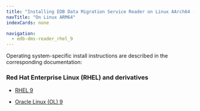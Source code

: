 ```yaml
---
title: "Installing EDB Data Migration Service Reader on Linux AArch64 (ARM64)"
navTitle: "On Linux ARM64"
indexCards: none

navigation:
  - edb-dms-reader_rhel_9
---
```


Operating system-specific install instructions are described in the corresponding documentation:

### Red Hat Enterprise Linux (RHEL) and derivatives

- [RHEL 9](edb-dms-reader_rhel_9)

- [Oracle Linux (OL) 9](edb-dms-reader_rhel_9)
